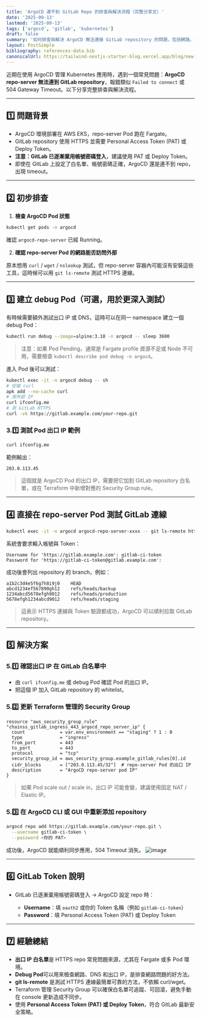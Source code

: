 ```yaml
---
title: 'ArgoCD 連不到 GitLab Repo 的排查與解決流程（完整分享文）'
date: '2025-09-13'
lastmod: '2025-09-13'
tags: ['argocd', 'gitlab', 'kubernetes']
draft: false
summary: '如何排查與解決 ArgoCD 無法連接 GitLab repository 的問題，包括網路、Token 設定等方面。'
layout: PostSimple
bibliography: references-data.bib
canonicalUrl: https://tailwind-nextjs-starter-blog.vercel.app/blog/new-features-in-v1/
---
```


近期在使用 ArgoCD 管理 Kubernetes 應用時，遇到一個常見問題：**ArgoCD repo-server 無法連到 GitLab repository**，報錯類似 `Failed to connect` 或 504 Gateway Timeout。以下分享完整排查與解決流程。

---

## 1️⃣ 問題背景

- ArgoCD 環境部署在 AWS EKS，repo-server Pod 跑在 Fargate。
- GitLab repository 使用 HTTPS 並需要 Personal Access Token (PAT) 或 Deploy Token。
- **注意：GitLab 已逐漸棄用帳號密碼登入**，建議使用 PAT 或 Deploy Token。
- 即使在 GitLab 上設定了白名單、帳號密碼正確，ArgoCD 還是連不到 repo，出現 timeout。

---

## 2️⃣ 初步排查

1. **檢查 ArgoCD Pod 狀態**

```bash
kubectl get pods -n argocd
```

確認 `argocd-repo-server` 已經 Running。

2. **確認 repo-server Pod 的網路能否訪問外部**

原本想用 `curl` / `wget` / `nslookup` 測試，但 repo-server 容器內可能沒有安裝這些工具，這時候可以用 `git ls-remote` 測試 HTTPS 連線。

---

## 3️⃣ 建立 debug Pod（可選，用於更深入測試）

有時候需要額外測試出口 IP 或 DNS，這時可以在同一 namespace 建立一個 debug Pod：

```bash
kubectl run debug --image=alpine:3.18 -n argocd -- sleep 3600
```

> 注意：如果 Pod Pending，通常是 Fargate profile 資源不足或 Node 不可用，需要檢查 `kubectl describe pod debug -n argocd`。

進入 Pod 後可以測試：

```bash
kubectl exec -it -n argocd debug -- sh
# 安裝 curl
apk add --no-cache curl
# 測外部 IP
curl ifconfig.me
# 測 GitLab HTTPS
curl -vk https://gitlab.example.com/your-repo.git
```

### 3.1️⃣ 測試 Pod 出口 IP 範例

```bash
curl ifconfig.me
```

範例輸出：

```text
203.0.113.45
```

> 這個就是 ArgoCD Pod 的出口 IP，需要把它加到 GitLab repository 白名單，或在 Terraform 中新增對應的 Security Group rule。

---

## 4️⃣ 直接在 repo-server Pod 測試 GitLab 連線

```bash
kubectl exec -it -n argocd argocd-repo-server-xxxx -- git ls-remote https://gitlab.example.com/your-repo.git
```

系統會要求輸入帳號與 Token：

```text
Username for 'https://gitlab.example.com': gitlab-ci-token
Password for 'https://gitlab-ci-token@gitlab.example.com':
```

成功後會列出 repository 的 branch，例如：

```text
a1b2c3d4e5f6g7h8i9j0	HEAD
abcd1234ef567890gh12	refs/heads/backup
1234abcd5678efgh9012	refs/heads/production
5678efgh1234abcd9012	refs/heads/staging
```

> 這表示 HTTPS 連線與 Token 驗證都成功，ArgoCD 可以順利拉取 GitLab repository。

---

## 5️⃣ 解決方案

### 5.1️⃣ 確認出口 IP 在 GitLab 白名單中

- 由 `curl ifconfig.me` 或 debug Pod 確認 Pod 的出口 IP。
- 把這個 IP 加入 GitLab repository 的 whitelist。

### 5.2️⃣ 更新 Terraform 管理的 Security Group

```hcl
resource "aws_security_group_rule" "chainss_gitlab_ingress_443_argocd_repo_server_ip" {
  count             = var.env_environment == "staging" ? 1 : 0
  type              = "ingress"
  from_port         = 443
  to_port           = 443
  protocol          = "tcp"
  security_group_id = aws_security_group.example_gitlab_rules[0].id
  cidr_blocks       = ["203.0.113.45/32"]  # repo-server Pod 的出口 IP
  description       = "ArgoCD repo-server pod IP"
}
```

> 如果 Pod scale out / scale in，出口 IP 可能會變，建議使用固定 NAT / Elastic IP。

### 5.3️⃣ 在 ArgoCD CLI 或 GUI 中重新添加 repository

```bash
argocd repo add https://gitlab.example.com/your-repo.git \
  --username gitlab-ci-token \
  --password <你的 PAT>
```

成功後，ArgoCD 就能順利同步應用，504 Timeout 消失。
![image](https://hackmd.io/_uploads/SyerfRo9xe.png)

---

## 6️⃣ GitLab Token 說明

- GitLab 已逐漸棄用帳號密碼登入 → ArgoCD 設定 repo 時：

  - **Username**：填 `oauth2` 或你的 Token 名稱（例如 `gitlab-ci-token`）
  - **Password**：填 Personal Access Token (PAT) 或 Deploy Token

---

## 7️⃣ 經驗總結

- **出口 IP 白名單**是 HTTPS repo 常見問題來源，尤其在 Fargate 或多 Pod 環境。
- **Debug Pod**可以用來檢查網路、DNS 和出口 IP，是排查網路問題的好方法。
- **git ls-remote** 是測試 HTTPS 連線最簡單可靠的方法，不依賴 curl/wget。
- Terraform 管理 Security Group 可以確保白名單可追蹤、可回滾，避免手動在 console 更新造成不同步。
- 使用 **Personal Access Token (PAT) 或 Deploy Token**，符合 GitLab 最新安全策略。
